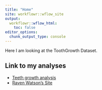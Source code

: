 ---
title: "Home"
site: workflowr::wflow_site
output:
  workflowr::wflow_html:
    toc: false
editor_options:
  chunk_output_type: console
---

Here I am looking at the ToothGrowth Dataset.


## Link to my analyses

* [Teeth growth analysis](teeth.html)
* [Raven Watson's Site](https://rwatson045.github.io/RavensProject/)
